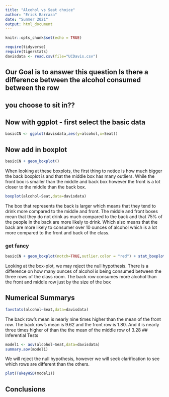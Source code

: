 ```yaml
---
title: "Alcohol vs Seat choice"
author: "Erick Barraza"
date: "Summer 2021"
output: html_document
---
```


```r
knitr::opts_chunk$set(echo = TRUE)
```

```r
require(tidyverse)
require(tigerstats)
davisdata <- read.csv(file="UCDavis.csv")
```
## Our Goal is to answer this question Is there a difference between the alcohol consumed between the row
## you choose to sit in??

## Now with ggplot - first select the basic data

```r
basicCN <- ggplot(davisdata,aes(y=alcohol,x=Seat))
```
## Now add in boxplot

```r
basicCN + geom_boxplot()
```

When looking at these boxplots, the first thing to notice is how much bigger the back boxplot is and that the middle box has many outliers. While the front box is smaller than the middle and back box however the front is a lot closer to the middle than the back box.

```r
boxplot(alcohol~Seat,data=davisdata)
``` 

The box that represents the back is larger which means that they tend to drink more compared to the middle and front. The middle and front boxes mean that they do not drink as much compared to the back and that 75% of the people in the back are more likely to drink. Which also means that the back are more likely to consumer over 10 ounces of alcohol which is a lot more compared to the front and back of the class.
  
### get fancy  

```r
basicCN + geom_boxplot(notch=TRUE,outlier.color = "red") + stat_boxplot(geom ='errorbar') + labs(title="Fancy notch boxplot \n with 2 lines")
```

Looking at the box-plot, we may reject the null hypothesis. There is a difference on how many ounces of alcohol is being consumed between the three rows of the class room. The back row consumes more alcohol than the front and middle row just by the size of the box 

## Numerical Summarys 
```r
favstats(alcohol~Seat,data=davisdata)
```
The back row's mean is nearly nine times higher than the mean of the front row. The back row's mean is 9.62 and the front row is 1.80. And it is nearly three times higher of than the the mean of the middle row of 3.28
## Inferential Tests
```r
model1 <- aov(alcohol~Seat,data=davisdata)
summary.aov(model1)
```

We will reject the null hypothesis, however we will seek clarification to see which rows are different than the others.

```r
plot(TukeyHSD(model1))
```

## Conclusions


